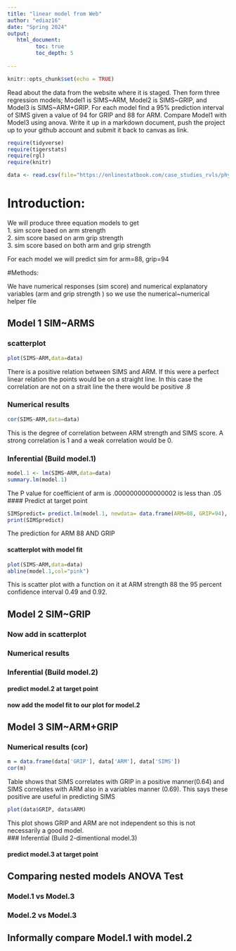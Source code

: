 ```yaml
---
title: "linear model from Web"
author: "ediaz16"
date: "Spring 2024"
output:
   html_document:
         toc: true
         toc_depth: 5
        
---
```


```r
knitr::opts_chunk$set(echo = TRUE)
```

Read about the data from the website where it is staged.  Then form three regression models; Model1 is SIMS~ARM, Model2 is SIMS~GRIP, and Model3 is SIMS~ARM+GRIP. For each model find a 95% prediction interval of SIMS given a value of 94  for GRIP and 88 for ARM. Compare Model1 with Model3 using anova. Write it up in a markdown document, push the project up to your github account and submit it back to canvas as link. 

 


```r
require(tidyverse)
require(tigerstats)
require(rgl)
require(knitr)

```

```r
data <- read.csv(file="https://onlinestatbook.com/case_studies_rvls/physical_strength/data.txt",sep="",header=TRUE)  

```
# Introduction:

We will produce three equation models to get   
1. sim score baed on arm strength  
2. sim score based on arm grip strength  
3. sim score based on both arm and grip strength  

For each model we will predict sim for arm=88, grip=94

#Methods:

We have numerical responses (sim score) and numerical explanatory   variables (arm and grip strength ) so we use the numerical~numerical helper file    


## Model 1 SIM~ARMS

### scatterplot

```r
plot(SIMS~ARM,data=data)
```

There is a positive relation between SIMS and ARM. If this were a perfect linear relation the points would be on a straight line. In this case the correlation are not on a strait line the there would be positive .8

### Numerical results

```r
cor(SIMS~ARM,data=data)
```

This is the degree of correlation between ARM strength and SIMS score. A strong correlation is 1 and a weak correlation would be 0.

### Inferential  (Build model.1)

```r
model.1 <- lm(SIMS~ARM,data=data)
summary.lm(model.1)
```

The P value for coefficient of arm is .0000000000000002 is less than .05 
#### Predict at target point
```r
SIMSpredict= predict.lm(model.1, newdata= data.frame(ARM=88, GRIP=94), interval="confidence")
print(SIMSpredict)
```


The prediction for ARM 88 AND GRIP

#### scatterplot with model fit
  
```r
plot(SIMS~ARM,data=data)
abline(model.1,col="pink")
```

This is scatter plot with a function on it at ARM strength 88 the 95 percent confidence interval 0.49 and 0.92.

## Model 2 SIM~GRIP

### Now add in scatterplot


### Numerical results 


### Inferential  (Build model.2)
  

#### predict model.2 at target point

#### now add the model fit to our plot for model.2
  


## Model 3 SIM~ARM+GRIP

### Numerical results (cor)


```r
m = data.frame(data['GRIP'], data['ARM'], data['SIMS'])
cor(m)
```
  
Table shows that SIMS correlates with GRIP in a positive manner(0.64) and SIMS correlates with ARM also in a variables manner (0.69). This says these positive are useful in predicting SIMS


```r
plot(data$GRIP, data$ARM)
```


This plot shows GRIP and ARM are not independent so this is not necessarily a good model.   
### Inferential  (Build 2-dimentional model.3)

#### predict model.3 at target point
  

## Comparing nested models ANOVA Test

### Model.1 vs Model.3
### Model.2 vs Model.3

## Informally compare Model.1 with model.2

